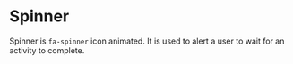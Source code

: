 
<Meta title="MDX|Spinner" component={Spinner} />

# Spinner

Spinner is `fa-spinner` icon animated. It is used to alert a user to wait for an activity to complete.

<Preview>
	<div>
		<Spinner />
		<Spinner className="my-spin-div" iconClassName="my-spinner-classname" size={24}/>
	</div>
</Preview>

<Props of={Spinner} />